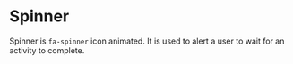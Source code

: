 
<Meta title="MDX|Spinner" component={Spinner} />

# Spinner

Spinner is `fa-spinner` icon animated. It is used to alert a user to wait for an activity to complete.

<Preview>
	<div>
		<Spinner />
		<Spinner className="my-spin-div" iconClassName="my-spinner-classname" size={24}/>
	</div>
</Preview>

<Props of={Spinner} />